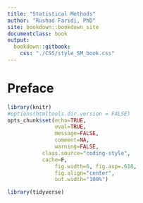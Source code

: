```yaml
---
title: "Statistical Methods"
author: "Rushad Faridi, PhD"
site: bookdown::bookdown_site
documentclass: book
output: 
  bookdown::gitbook:
    css: "./CSS/style_SM_book.css"
---
```


# Preface{-}

```r
library(knitr)
#options(htmltools.dir.version = FALSE)
opts_chunk$set(echo=TRUE, 
               eval=TRUE, 
               message=FALSE, 
               comment=NA, 
               warning=FALSE,
	       class.source="coding-style",
	       cache=F,
               fig.width=6, fig.asp=.618, 
               fig.align="center", 
               out.width="100%")

```



```r
library(tidyverse)
```


